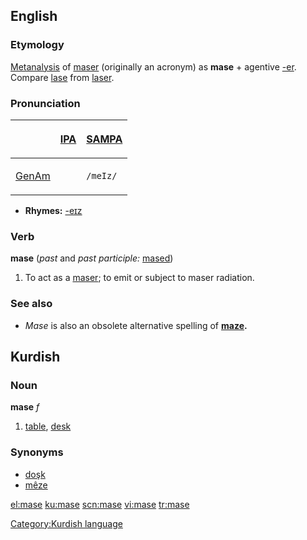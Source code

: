 ==English==
===Etymology===
[[Metanalysis]] of [[maser]] (originally an acronym) as '''mase''' + agentive [[-er]].  Compare [[lase]] from [[laser]].

===Pronunciation===
{| border=1 cellpadding=5
! !! [[w:IPA|IPA]] !! [[w:SAMPA|SAMPA]]
|-
! [[GenAm]]
| {{IPAchar|/meɪz/}} || <tt>/meIz/</tt>
|}
*'''Rhymes:''' [[Rhymes:English:-eɪz|-eɪz]]

===Verb===
'''mase''' (''past'' and ''past participle:'' [[mased]])
# To act as a [[maser]]; to emit or subject to maser radiation.

===See also===
* ''Mase'' is also an obsolete alternative spelling of '''[[maze]].'''






==Kurdish==
===Noun===
'''mase''' ''f''
# [[table]], [[desk]]

===Synonyms===
*[[doşk]]
*[[mêze]]


[[Category:Kurdish language]]

[[el:mase]]
[[ku:mase]]
[[scn:mase]]
[[vi:mase]]
[[tr:mase]]